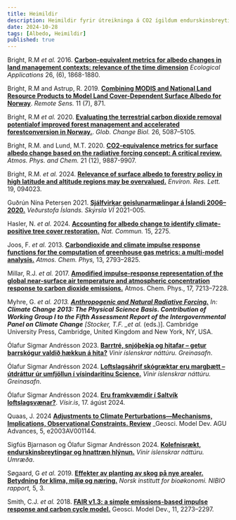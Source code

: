 ```yaml
---
title: Heimildir
description: Heimildir fyrir útreikninga á CO2 ígildum endurskinsbreytinga
date: 2024-10-28
tags: [Albedo, Heimildir]
published: true
---
```


Bright, R.M _et al._ 2016. [**Carbon-equivalent metrics for albedo changes in land management contexts: relevance of the time dimension**](https://esajournals.onlinelibrary.wiley.com/doi/10.1890/15-1597.1) _Ecological Applications_ 26, (6), 1868-1880.

Bright, R.M and Astrup, R. 2019. [**Combining MODIS and National Land Resource Products to Model Land Cover-Dependent Surface Albedo for Norway**](https://www.mdpi.com/2072-4292/11/7/871). _Remote Sens._ 11 (7), 871.

Bright, R.M _et al._ 2020. [**Evaluating the terrestrial carbon dioxide removal potentialof improved forest management and accelerated forestconversion in Norway.**](https://onlinelibrary.wiley.com/doi/epdf/10.1111/gcb.15228). _Glob. Change Biol._ 26, 5087–5105.

Bright, R.M. and Lund, M.T. 2020. [**CO2-equivalence metrics for surface albedo change based on the radiative forcing concept: A critical review.**](https://acp.copernicus.org/preprints/acp-2020-1109/acp-2020-1109.pdf) _Atmos. Phys. and Chem._ 21 (12), 9887-9907.

Bright, R.M. _et al._ 2024. [**Relevance of surface albedo to forestry policy in high latitude and altitude regions may be overvalued.**](https://iopscience.iop.org/article/10.1088/1748-9326/ad657e?fbclid=IwY2xjawFM1BpleHRuA2FlbQIxMQABHT81uofq6nRdMQqVinjKHG-TmQDTmIcPjfXp8OCg7dg8b6U-KXpjB4T1uQ_aem_NWT0VRNI8IFaRifuusoJkA) _Environ. Res. Lett._ 19, 094023.

Guðrún Nína Petersen 2021. [**Sjálfvirkar geislunarmælingar á Íslandi 2006–2020.**](https://www.vedur.is/media/vedurstofan-utgafa-2021/VI_2021_005.pdf) _Veðurstofa Íslands. Skýrsla VÍ_ 2021-005.

Hasler, N. _et al._ 2024. [**Accounting for albedo change to identify climate-positive tree cover restoration.**](https://www.nature.com/articles/s41467-024-46577-1) _Nat. Commun._ 15, 2275.

Joos, F. _et al._ 2013. [**Carbondioxide and climate impulse response functions for the computation of greenhouse gas metrics: a multi-model analysis.**](https://acp.copernicus.org/articles/13/2793/2013/acp-13-2793-2013.pdf) _Atmos. Chem. Phys,_ 13, 2793–2825.

Millar, R.J. _et al._ 2017. [**Amodified impulse-response representation of the global near-surface air temperature and atmospheric concentration response to carbon dioxide emissions.**](https://acp.copernicus.org/articles/17/7213/2017/acp-17-7213-2017.pdf) Atmos. Chem. Phys., 17, 7213–7228.

Myhre, G. _et al. 2013. [**Anthropogenic and Natural Radiative Forcing.**](https://www.ipcc.ch/site/assets/uploads/2018/02/WG1AR5_Chapter08_FINAL.pdf) In: **Climate Change 2013: The Physical Science Basis. Contribution of Working Group I to the Fifth Assessment Report of the Intergovernmental Panel on Climate Change** [Stocker, T.F. \_et al._ (eds.)]. Cambridge University Press, Cambridge, United Kingdom and New York, NY, USA.

Ólafur Sigmar Andrésson 2023. [**Barrtré, snjóþekja og hitafar – getur barrskógur valdið hækkun á hita?**](https://natturuvinir.is/greinar/barrtre-snjothekja-og-hitafar/) _Vinir íslenskrar náttúru. Greinasafn_.

Ólafur Sigmar Andrésson 2024. [**Loftslagsáhrif skógræktar eru margþætt – útdráttur úr umfjöllun í vísindaritinu Science.**](https://natturuvinir.is/greinar/loftslagsahrif-skograektar-eru-margthaett/) _Vinir íslenskrar náttúru. Greinasafn_.

Ólafur Sigmar Andrésson 2024. [**Eru fram­kvæmdir í Salt­vík loftslagsvænar?**](https://www.visir.is/g/20242608982d/eru-framkvaemdir-i-saltvik-loftslagsvaenar). _Vísir.is_, 17. ágúst 2024.

Quaas, J. 2024 [**Adjustments to Climate Perturbations—Mechanisms, Implications, Observational Constraints. Review**](https://agupubs.onlinelibrary.wiley.com/doi/10.1029/2023AV001144?fbclid=IwY2xjawGE2ctleHRuA2FlbQIxMQABHSI0BpbqLbv3o_XnnZKmoTR3YXETGHU3pSzs2NjYGHXM7JltORAhlwILOQ_aem_2qYVpgwAQ2wL8pSvplzCtg) \_Geosci. Model Dev. AGU Advances, 5, e2003AV001144.

Sigfús Bjarnason og Ólafur Sigmar Andrésson 2024. [**Kolefnisrækt, endurskinsbreytingar og hnattræn hlýnun.**](https://natturuvinir.is/blogpost/kolefnisraekt-endurskinsbreytingar-og-hnattraen-hlynun/) _Vinir íslenskrar náttúru. Umræða_.

Søgaard, G _et al._ 2019. [**Effekter av planting av skog på nye arealer. Betydning for klima, miljø og næring.**](https://nibio.brage.unit.no/nibio-xmlui/bitstream/handle/11250/2585217/NIBIO_RAPPORT_2019_5_3.pdf) _Norsk institutt for bioøkonomi. NIBIO rapport,_ 5, 3.

Smith, C.J. _et al._ 2018. [**FAIR v1.3: a simple emissions-based impulse response and carbon cycle model.**](https://gmd.copernicus.org/articles/11/2273/2018/) Geosci. Model Dev., 11, 2273–2297.
